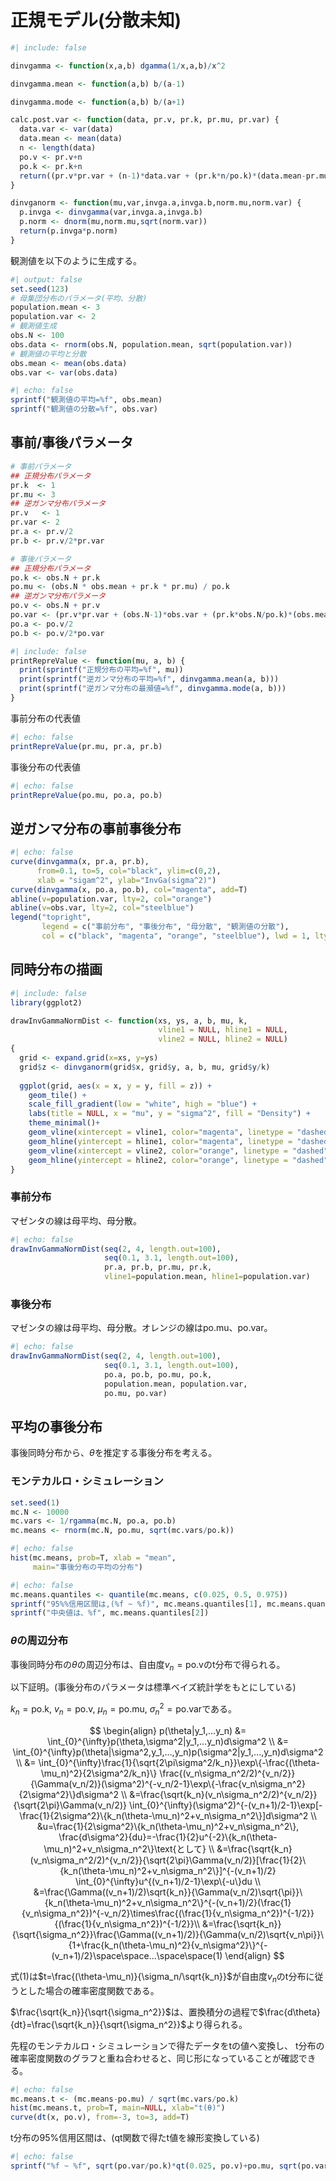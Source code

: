 # 正規モデル(分散未知) {.unnumbered}

```r
#| include: false

dinvgamma <- function(x,a,b) dgamma(1/x,a,b)/x^2

dinvgamma.mean <- function(a,b) b/(a-1)

dinvgamma.mode <- function(a,b) b/(a+1)

calc.post.var <- function(data, pr.v, pr.k, pr.mu, pr.var) {
  data.var <- var(data)
  data.mean <- mean(data)
  n <- length(data)
  po.v <- pr.v+n
  po.k <- pr.k+n
  return((pr.v*pr.var + (n-1)*data.var + (pr.k*n/po.k)*(data.mean-pr.mu)^2) / po.v)
}

dinvganorm <- function(mu,var,invga.a,invga.b,norm.mu,norm.var) {
  p.invga <- dinvgamma(var,invga.a,invga.b)
  p.norm <- dnorm(mu,norm.mu,sqrt(norm.var))
  return(p.invga*p.norm)
}
```

観測値を以下のように生成する。

```r
#| output: false
set.seed(123)
# 母集団分布のパラメータ(平均、分散)
population.mean <- 3
population.var <- 2
# 観測値生成
obs.N <- 100
obs.data <- rnorm(obs.N, population.mean, sqrt(population.var))
# 観測値の平均と分散
obs.mean <- mean(obs.data)
obs.var <- var(obs.data)
```

```r
#| echo: false
sprintf("観測値の平均=%f", obs.mean)
sprintf("観測値の分散=%f", obs.var)
```

## 事前/事後パラメータ

```r
# 事前パラメータ
## 正規分布パラメータ
pr.k  <- 1
pr.mu <- 3
## 逆ガンマ分布パラメータ
pr.v   <- 1
pr.var <- 2
pr.a <- pr.v/2
pr.b <- pr.v/2*pr.var

# 事後パラメータ
## 正規分布パラメータ
po.k <- obs.N + pr.k
po.mu <- (obs.N * obs.mean + pr.k * pr.mu) / po.k
## 逆ガンマ分布パラメータ
po.v <- obs.N + pr.v
po.var <- (pr.v*pr.var + (obs.N-1)*obs.var + (pr.k*obs.N/po.k)*(obs.mean-pr.mu)^2) / po.v
po.a <- po.v/2
po.b <- po.v/2*po.var
```

```r
#| include: false
printRepreValue <- function(mu, a, b) {
  print(sprintf("正規分布の平均=%f", mu))
  print(sprintf("逆ガンマ分布の平均=%f", dinvgamma.mean(a, b)))
  print(sprintf("逆ガンマ分布の最瀕値=%f", dinvgamma.mode(a, b)))
}
```

事前分布の代表値

```r
#| echo: false
printRepreValue(pr.mu, pr.a, pr.b)
```

事後分布の代表値

```r
#| echo: false
printRepreValue(po.mu, po.a, po.b)
```

## 逆ガンマ分布の事前事後分布

```r
#| echo: false
curve(dinvgamma(x, pr.a, pr.b), 
      from=0.1, to=5, col="black", ylim=c(0,2),
      xlab = "sigam^2", ylab="InvGa(sigma^2)")
curve(dinvgamma(x, po.a, po.b), col="magenta", add=T)
abline(v=population.var, lty=2, col="orange")
abline(v=obs.var, lty=2, col="steelblue")
legend("topright", 
       legend = c("事前分布", "事後分布", "母分散", "観測値の分散"), 
       col = c("black", "magenta", "orange", "steelblue"), lwd = 1, lty=c(1,1,2,2))
```

## 同時分布の描画

```r
#| include: false
library(ggplot2)

drawInvGammaNormDist <- function(xs, ys, a, b, mu, k, 
                                 vline1 = NULL, hline1 = NULL,
                                 vline2 = NULL, hline2 = NULL) 
{
  grid <- expand.grid(x=xs, y=ys)
  grid$z <- dinvganorm(grid$x, grid$y, a, b, mu, grid$y/k)
  
  ggplot(grid, aes(x = x, y = y, fill = z)) + 
    geom_tile() +
    scale_fill_gradient(low = "white", high = "blue") + 
    labs(title = NULL, x = "mu", y = "sigma^2", fill = "Density") +
    theme_minimal()+ 
    geom_vline(xintercept = vline1, color="magenta", linetype = "dashed") +
    geom_hline(yintercept = hline1, color="magenta", linetype = "dashed") +
    geom_vline(xintercept = vline2, color="orange", linetype = "dashed") +
    geom_hline(yintercept = hline2, color="orange", linetype = "dashed")
}
```

### 事前分布

マゼンタの線は母平均、母分散。

```r
#| echo: false
drawInvGammaNormDist(seq(2, 4, length.out=100),
                     seq(0.1, 3.1, length.out=100),
                     pr.a, pr.b, pr.mu, pr.k, 
                     vline1=population.mean, hline1=population.var)
```

### 事後分布

マゼンタの線は母平均、母分散。オレンジの線はpo.mu、po.var。

```r
#| echo: false
drawInvGammaNormDist(seq(2, 4, length.out=100),
                     seq(0.1, 3.1, length.out=100),
                     po.a, po.b, po.mu, po.k, 
                     population.mean, population.var,
                     po.mu, po.var)
```

## 平均の事後分布

事後同時分布から、$\theta$を推定する事後分布を考える。

### モンテカルロ・シミュレーション

```r
set.seed(1)
mc.N <- 10000
mc.vars <- 1/rgamma(mc.N, po.a, po.b)
mc.means <- rnorm(mc.N, po.mu, sqrt(mc.vars/po.k))
```

```r
#| echo: false
hist(mc.means, prob=T, xlab = "mean",
     main="事後分布の平均の分布")
```
```r
#| echo: false
mc.means.quantiles <- quantile(mc.means, c(0.025, 0.5, 0.975))
sprintf("95%%信用区間は,(%f ~ %f)", mc.means.quantiles[1], mc.means.quantiles[3])
sprintf("中央値は、%f", mc.means.quantiles[2])
```

### $\theta$の周辺分布

事後同時分布の$\theta$の周辺分布は、自由度$v_n=\text{po.v}$のt分布で得られる。

以下証明。(事後分布のパラメータは標準ベイズ統計学をもとにしている)

$k_n=\text{po.k}$, $v_n=\text{po.v}$, $\mu_n=\text{po.mu}$, $\sigma_n^2=\text{po.var}$である。

$$
\begin{align}
p(\theta|y_1,...y_n) &= \int_{0}^{\infty}p(\theta,\sigma^2|y_1,...y_n)d\sigma^2 \\
&= \int_{0}^{\infty}p(\theta|\sigma^2,y_1,...,y_n)p(\sigma^2|y_1,...,y_n)d\sigma^2 \\
&= \int_{0}^{\infty}\frac{1}{\sqrt{2\pi\sigma^2/k_n}}\exp\{-\frac{(\theta-\mu_n)^2}{2\sigma^2/k_n}\}
\frac{(v_n\sigma_n^2/2)^{v_n/2}}{\Gamma(v_n/2)}(\sigma^2)^{-v_n/2-1}\exp\{-\frac{v_n\sigma_n^2}{2\sigma^2}\}d\sigma^2 \\
&=\frac{\sqrt{k_n}(v_n\sigma_n^2/2)^{v_n/2}}{\sqrt{2\pi}\Gamma(v_n/2)}
\int_{0}^{\infty}(\sigma^2)^{-(v_n+1)/2-1}\exp[-\frac{1}{2\sigma^2}\{k_n(\theta-\mu_n)^2+v_n\sigma_n^2\}]d\sigma^2 \\
&u=\frac{1}{2\sigma^2}\{k_n(\theta-\mu_n)^2+v_n\sigma_n^2\},
\frac{d\sigma^2}{du}=-\frac{1}{2}u^{-2}\{k_n(\theta-\mu_n)^2+v_n\sigma_n^2\}\text{として} \\
&=\frac{\sqrt{k_n}(v_n\sigma_n^2/2)^{v_n/2}}{\sqrt{2\pi}\Gamma(v_n/2)}[\frac{1}{2}\{k_n(\theta-\mu_n)^2+v_n\sigma_n^2\}]^{-(v_n+1)/2}
\int_{0}^{\infty}u^{(v_n+1)/2-1}\exp\{-u\}du \\
&=\frac{\Gamma((v_n+1)/2)\sqrt{k_n}}{\Gamma(v_n/2)\sqrt{\pi}}\{k_n(\theta-\mu_n)^2+v_n\sigma_n^2\}^{-(v_n+1)/2}(\frac{1}{v_n\sigma_n^2})^{-v_n/2}\times\frac{(\frac{1}{v_n\sigma_n^2})^{-1/2}}{(\frac{1}{v_n\sigma_n^2})^{-1/2}}\\
&=\frac{\sqrt{k_n}}{\sqrt{\sigma_n^2}}\frac{\Gamma((v_n+1)/2)}{\Gamma(v_n/2)\sqrt{v_n\pi}}\{1+\frac{k_n(\theta-\mu_n)^2}{v_n\sigma^2}\}^{-(v_n+1)/2}\space\space...\space\space(1)
\end{align}
$$

式(1)は$t=\frac{(\theta-\mu_n)}{\sigma_n/\sqrt{k_n}}$が自由度$v_n$のt分布に従うとした場合の確率密度関数である。

$\frac{\sqrt{k_n}}{\sqrt{\sigma_n^2}}$は、置換積分の過程で$\frac{d\theta}{dt}=\frac{\sqrt{k_n}}{\sqrt{\sigma_n^2}}$より得られる。

先程のモンテカルロ・シミュレーションで得たデータをtの値へ変換し、
t分布の確率密度関数のグラフと重ね合わせると、同じ形になっていることが確認できる。


```r
#| echo: false
mc.means.t <- (mc.means-po.mu) / sqrt(mc.vars/po.k)
hist(mc.means.t, prob=T, main=NULL, xlab="t(θ)")
curve(dt(x, po.v), from=-3, to=3, add=T)
```

t分布の95%信用区間は、(qt関数で得たt値を線形変換している)
```r
#| echo: false
sprintf("%f ~ %f", sqrt(po.var/po.k)*qt(0.025, po.v)+po.mu, sqrt(po.var/po.k)*qt(0.975, po.v)+po.mu)
```

